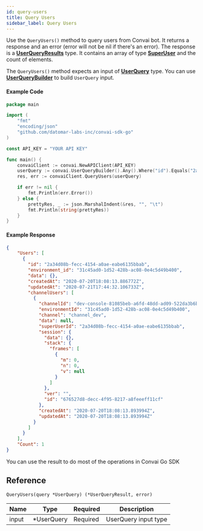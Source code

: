 ```yaml
---
id: query-users
title: Query Users
sidebar_label: Query Users
---
```


Use the ```QueryUsers()``` method to query users from Convai bot. It returns a response and an error (error will not be nil if there's an error). The response is a **[UserQueryResults]()** type. It contains an array of type **[SuperUser]()** and the count of elements.

The ```QueryUsers()``` method expects an input of **[UserQuery]()** type. You can use **[UserQueryBuilder]()** to build ```UserQuery``` input.

#### Example Code

```go
package main

import (
    "fmt"
    "encoding/json"
    "github.com/datomar-labs-inc/convai-sdk-go"
)

const API_KEY = "YOUR API KEY"

func main() {
    convaiClient := convai.NewAPIClient(API_KEY)
	userQuery := convai.UserQueryBuilder().Any().Where("id").Equals("2a34d08b-fecc-4154-a0ae-eabe6135bbab").Build()
	res, err := convaiClient.QueryUsers(userQuery)

	if err != nil {
		fmt.Println(err.Error())
	} else {
		prettyRes, _ := json.MarshalIndent(&res, "", "\t")
		fmt.Println(string(prettyRes))
	}
}
```

#### Example Response
```json
{
    "Users": [
      {
        "id": "2a34d08b-fecc-4154-a0ae-eabe6135bbab",
        "environment_id": "31c45ad0-1d52-428b-ac08-0e4c5d49b400",
        "data": {},
        "createdAt": "2020-07-20T18:08:13.886772Z",
        "updatedAt": "2020-07-21T17:44:32.106733Z",
        "channelUsers": [
          {
            "channelId": "dev-console-81085beb-a6fd-48dd-ad09-522da3b6b251",
            "environmentId": "31c45ad0-1d52-428b-ac08-0e4c5d49b400",
            "channel": "channel_dev",
            "data": null,
            "superUserId": "2a34d08b-fecc-4154-a0ae-eabe6135bbab",
            "session": {
              "data": {},
              "stack": {
                "frames": [
                  {
                    "m": 0,
                    "n": 0,
                    "v": null
                  }
                ]
              },
              "ver": "",
              "id": "676527d8-decc-4f95-8217-a8feeeff11cf"
            },
            "createdAt": "2020-07-20T18:08:13.893994Z",
            "updatedAt": "2020-07-20T18:08:13.893994Z"
          }
        ]
      }
    ],
    "Count": 1
}
```

You can use the result to do most of the operations in Convai Go SDK

## Reference
```QueryUsers(query *UserQuery) (*UserQueryResult, error)```

| Name  | Type             | Required | Description          |
|-------|------------------|----------|----------------------|
| input | \*UserQuery      | Required | UserQuery input type |